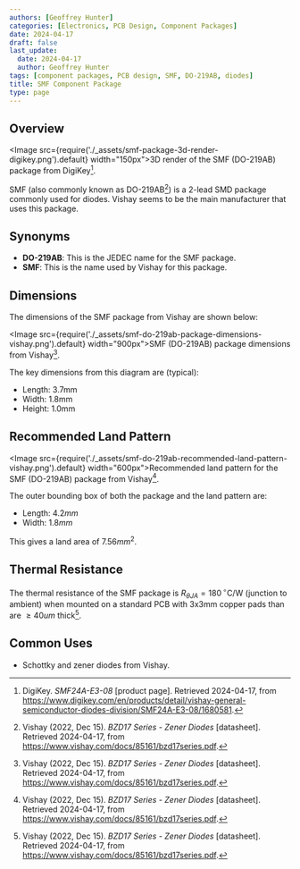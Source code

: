 ```yaml
---
authors: [Geoffrey Hunter]
categories: [Electronics, PCB Design, Component Packages]
date: 2024-04-17
draft: false
last_update:
  date: 2024-04-17
  author: Geoffrey Hunter
tags: [component packages, PCB design, SMF, DO-219AB, diodes]
title: SMF Component Package
type: page
---
```


## Overview

<Image src={require('./_assets/smf-package-3d-render-digikey.png').default} width="150px">3D render of the SMF (DO-219AB) package from DigiKey[^digikey-smf24a-e3-08].</Image>

SMF (also commonly known as DO-219AB[^vishay-bzd17-zener-diodes]) is a 2-lead SMD package commonly used for diodes. Vishay seems to be the main manufacturer that uses this package.

## Synonyms

* **DO-219AB**: This is the JEDEC name for the SMF package.
* **SMF**: This is the name used by Vishay for this package.

## Dimensions

The dimensions of the SMF package from Vishay are shown below:

<Image src={require('./_assets/smf-do-219ab-package-dimensions-vishay.png').default} width="900px">SMF (DO-219AB) package dimensions from Vishay[^vishay-bzd17-zener-diodes].</Image>

The key dimensions from this diagram are (typical):

* Length: 3.7mm
* Width: 1.8mm
* Height: 1.0mm

## Recommended Land Pattern

<Image src={require('./_assets/smf-do-219ab-recommended-land-pattern-vishay.png').default} width="600px">Recommended land pattern for the SMF (DO-219AB) package from Vishay[^vishay-bzd17-zener-diodes].</Image>

The outer bounding box of both the package and the land pattern are:

* Length: $4.2mm$
* Width: $1.8mm$

This gives a land area of $7.56mm^2$.

## Thermal Resistance

The thermal resistance of the SMF package is $R_{\theta JA} = 180\,^{\circ}\text{C/W}$ (junction to ambient) when mounted on a standard PCB with 3x3mm copper pads than are $\ge 40um$ thick[^vishay-bzd17-zener-diodes].

## Common Uses

* Schottky and zener diodes from Vishay.

[^vishay-bzd17-zener-diodes]: Vishay (2022, Dec 15). _BZD17 Series - Zener Diodes_ [datasheet]. Retrieved 2024-04-17, from https://www.vishay.com/docs/85161/bzd17series.pdf.
[^digikey-smf24a-e3-08]: DigiKey. _SMF24A-E3-08_ [product page]. Retrieved 2024-04-17, from https://www.digikey.com/en/products/detail/vishay-general-semiconductor-diodes-division/SMF24A-E3-08/1680581.
